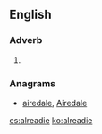==English==

===Adverb===
{{en-adv|-}}

# {{obsolete spelling of|already|lang=en}}

===Anagrams===
* [[airedale#English|airedale]], [[Airedale#English|Airedale]]

[[es:alreadie]]
[[ko:alreadie]]